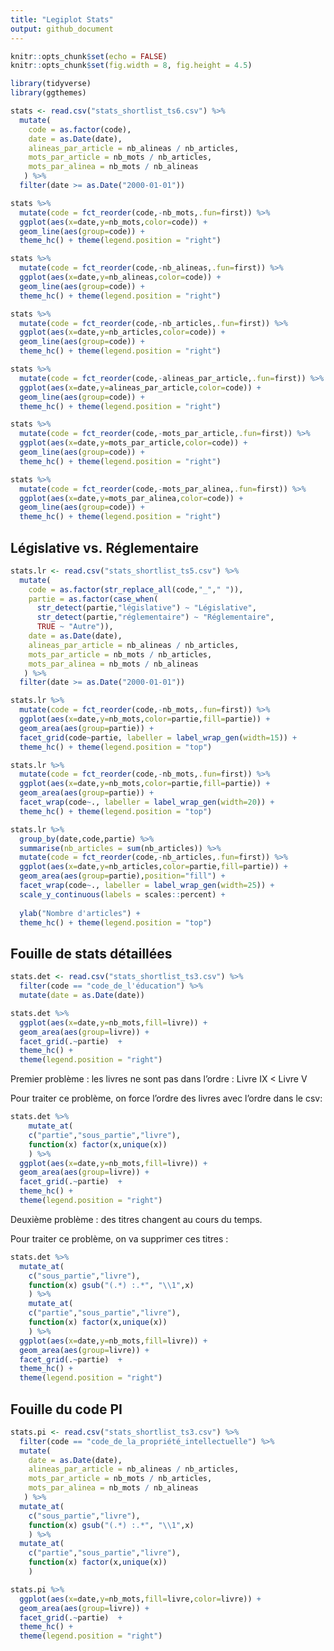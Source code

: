 ```yaml
---
title: "Legiplot Stats"
output: github_document
---
```


```r
knitr::opts_chunk$set(echo = FALSE)
knitr::opts_chunk$set(fig.width = 8, fig.height = 4.5)

library(tidyverse)
library(ggthemes)
```

```r
stats <- read.csv("stats_shortlist_ts6.csv") %>%
  mutate(
    code = as.factor(code),
    date = as.Date(date),
    alineas_par_article = nb_alineas / nb_articles,
    mots_par_article = nb_mots / nb_articles,
    mots_par_alinea = nb_mots / nb_alineas
   ) %>%
  filter(date >= as.Date("2000-01-01"))
```

```r
stats %>%
  mutate(code = fct_reorder(code,-nb_mots,.fun=first)) %>%
  ggplot(aes(x=date,y=nb_mots,color=code)) +
  geom_line(aes(group=code)) +
  theme_hc() + theme(legend.position = "right")
```


```r
stats %>%
  mutate(code = fct_reorder(code,-nb_alineas,.fun=first)) %>%
  ggplot(aes(x=date,y=nb_alineas,color=code)) +
  geom_line(aes(group=code)) +
  theme_hc() + theme(legend.position = "right")
```


```r
stats %>%
  mutate(code = fct_reorder(code,-nb_articles,.fun=first)) %>%
  ggplot(aes(x=date,y=nb_articles,color=code)) +
  geom_line(aes(group=code)) +
  theme_hc() + theme(legend.position = "right")
```


```r
stats %>%
  mutate(code = fct_reorder(code,-alineas_par_article,.fun=first)) %>%
  ggplot(aes(x=date,y=alineas_par_article,color=code)) +
  geom_line(aes(group=code)) +
  theme_hc() + theme(legend.position = "right")
```



```r
stats %>%
  mutate(code = fct_reorder(code,-mots_par_article,.fun=first)) %>%
  ggplot(aes(x=date,y=mots_par_article,color=code)) +
  geom_line(aes(group=code)) +
  theme_hc() + theme(legend.position = "right")
```



```r
stats %>%
  mutate(code = fct_reorder(code,-mots_par_alinea,.fun=first)) %>%
  ggplot(aes(x=date,y=mots_par_alinea,color=code)) +
  geom_line(aes(group=code)) +
  theme_hc() + theme(legend.position = "right")
```

## Législative vs. Réglementaire


```r
stats.lr <- read.csv("stats_shortlist_ts5.csv") %>%
  mutate(
    code = as.factor(str_replace_all(code,"_"," ")),
    partie = as.factor(case_when(
      str_detect(partie,"législative") ~ "Législative",
      str_detect(partie,"réglementaire") ~ "Réglementaire",
      TRUE ~ "Autre")), 
    date = as.Date(date),
    alineas_par_article = nb_alineas / nb_articles,
    mots_par_article = nb_mots / nb_articles,
    mots_par_alinea = nb_mots / nb_alineas
   ) %>%
  filter(date >= as.Date("2000-01-01"))
```

```r
stats.lr %>%
  mutate(code = fct_reorder(code,-nb_mots,.fun=first)) %>%
  ggplot(aes(x=date,y=nb_mots,color=partie,fill=partie)) +
  geom_area(aes(group=partie)) +
  facet_grid(code~partie, labeller = label_wrap_gen(width=15)) +
  theme_hc() + theme(legend.position = "top")
```

```r
stats.lr %>%
  mutate(code = fct_reorder(code,-nb_mots,.fun=first)) %>%
  ggplot(aes(x=date,y=nb_mots,color=partie,fill=partie)) +
  geom_area(aes(group=partie)) +
  facet_wrap(code~., labeller = label_wrap_gen(width=20)) +
  theme_hc() + theme(legend.position = "top")
```


```r
stats.lr %>%
  group_by(date,code,partie) %>%
  summarise(nb_articles = sum(nb_articles)) %>%
  mutate(code = fct_reorder(code,-nb_articles,.fun=first)) %>%
  ggplot(aes(x=date,y=nb_articles,color=partie,fill=partie)) +
  geom_area(aes(group=partie),position="fill") +
  facet_wrap(code~., labeller = label_wrap_gen(width=25)) +
  scale_y_continuous(labels = scales::percent) +
  
  ylab("Nombre d'articles") +
  theme_hc() + theme(legend.position = "top")
```


## Fouille de stats détaillées 


```r
stats.det <- read.csv("stats_shortlist_ts3.csv") %>%
  filter(code == "code_de_l'éducation") %>%
  mutate(date = as.Date(date)) 

stats.det %>%
  ggplot(aes(x=date,y=nb_mots,fill=livre)) +
  geom_area(aes(group=livre)) +
  facet_grid(.~partie)  +
  theme_hc() + 
  theme(legend.position = "right")
```

Premier problème : les livres ne sont pas dans l'ordre : Livre IX < Livre V

Pour traiter ce problème, on force l'ordre des livres avec l'ordre dans le csv:


```r
stats.det %>%
    mutate_at(
    c("partie","sous_partie","livre"),
    function(x) factor(x,unique(x))
    ) %>%
  ggplot(aes(x=date,y=nb_mots,fill=livre)) +
  geom_area(aes(group=livre)) +
  facet_grid(.~partie)  +
  theme_hc() + 
  theme(legend.position = "right")
```

Deuxième problème : des titres changent au cours du temps.

Pour traiter ce problème, on va supprimer ces titres :

```r
stats.det %>%
  mutate_at(
    c("sous_partie","livre"),
    function(x) gsub("(.*) :.*", "\\1",x)
    ) %>%
    mutate_at(
    c("partie","sous_partie","livre"),
    function(x) factor(x,unique(x))
    ) %>%
  ggplot(aes(x=date,y=nb_mots,fill=livre)) +
  geom_area(aes(group=livre)) +
  facet_grid(.~partie)  +
  theme_hc() + 
  theme(legend.position = "right")
```

## Fouille du code PI

```r
stats.pi <- read.csv("stats_shortlist_ts3.csv") %>%
  filter(code == "code_de_la_propriété_intellectuelle") %>%
  mutate(
    date = as.Date(date),
    alineas_par_article = nb_alineas / nb_articles,
    mots_par_article = nb_mots / nb_articles,
    mots_par_alinea = nb_mots / nb_alineas
   ) %>%
  mutate_at(
    c("sous_partie","livre"),
    function(x) gsub("(.*) :.*", "\\1",x)
    ) %>%
  mutate_at(
    c("partie","sous_partie","livre"),
    function(x) factor(x,unique(x))
    )
```

```r
stats.pi %>%
  ggplot(aes(x=date,y=nb_mots,fill=livre,color=livre)) +
  geom_area(aes(group=livre)) +
  facet_grid(.~partie)  +
  theme_hc() + 
  theme(legend.position = "right")
```


